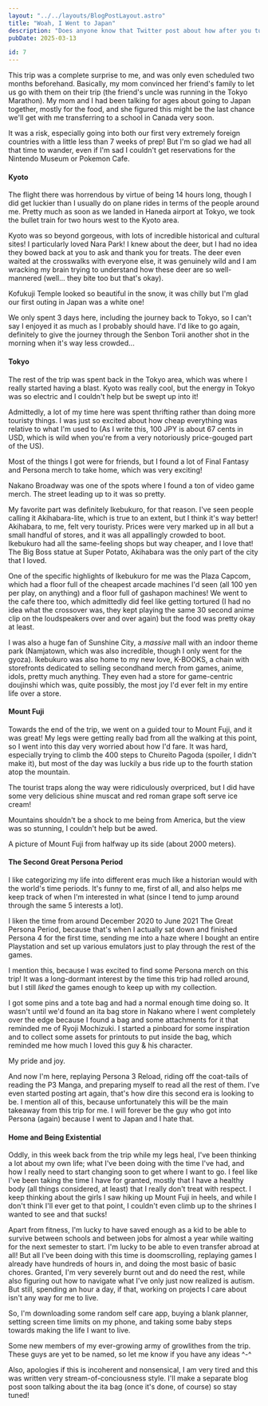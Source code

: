 ```yaml
---
layout: "../../layouts/BlogPostLayout.astro"
title: "Woah, I Went to Japan"
description: "Does anyone know that Twitter post about how after you turn 20 there's always someone in your life in either in Japan or Italy? Because I'm starting to think that's a lottery run by the universe because I went to Japan almost completely out of nowhere! I was woefully unprepared, absolutely shocked that it really is that much better anywhere else in the world, and am already pre-planning my trip back."
pubDate: 2025-03-13

id: 7
---
```


This trip was a complete surprise to me, and was only even scheduled two months beforehand. Basically, my mom convinced her friend's family to let us go with them on their trip (the friend's uncle was running in the Tokyo Marathon). My mom and I had been talking for ages about going to Japan together, mostly for the food, and she figured this might be the last chance we'll get with me transferring to a school in Canada very soon.

It was a risk, especially going into both our first very extremely foreign countries with a little less than 7 weeks of prep! But I'm so glad we had all that time to wander, even if I'm sad I couldn't get reservations for the Nintendo Museum or Pokemon Cafe.

#### Kyoto
The flight there was horrendous by virtue of being 14 hours long, though I did get luckier than I usually do on plane rides in terms of the people around me. Pretty much as soon as we landed in Haneda airport at Tokyo, we took the bullet train for two hours west to the Kyoto area.

Kyoto was so beyond gorgeous, with lots of incredible historical and cultural sites! I particularly loved Nara Park! I knew about the deer, but I had no idea they bowed back at you to ask and thank you for treats. The deer even waited at the crosswalks with everyone else, it was genuinely wild and I am wracking my brain trying to understand how these deer are so well-mannered (well... they bite too but that's okay).

<BlogImage imgAlt="A picture of the southern hall of Kofukuji Temple in Nara Park. It's snowing in the picture, and people are walking around, some with umbrellas" imgSrc="../../images/blog/jpn-nara.jpg">Kofukuji Temple looked so beautiful in the snow, it was chilly but I'm glad our first outing in Japan was a white one!</BlogImage>

We only spent 3 days here, including the journey back to Tokyo, so I can't say I enjoyed it as much as I probably should have. I'd like to go again, definitely to give the journey through the Senbon Torii another shot in the morning when it's way less crowded...

#### Tokyo
The rest of the trip was spent back in the Tokyo area, which was where I really started having a blast. Kyoto was really cool, but the energy in Tokyo was so electric and I couldn't help but be swept up into it! 

Admittedly, a lot of my time here was spent thrifting rather than doing more touristy things. I was just so excited about how cheap everything was relative to what I'm used to (As I write this, 100 JPY is about 67 cents in USD, which is wild when you're from a very notoriously price-gouged part of the US).

Most of the things I got were for friends, but I found a lot of Final Fantasy and Persona merch to take home, which was very exciting! 

<BlogImage imgAlt="A picture of Nakano Broadway's entrance hall/street. There's lots of people walking in all directions, with small storefronts of all types on the left and right sides. The ceiling is yellow and pale blue stained glass, showing the sky from its pointed-dome shape." imgSrc="../../images/blog/jpn-nakanobroadway.jpg">Nakano Broadway was one of the spots where I found a ton of video game merch. The street leading up to it was so pretty.</BlogImage>

My favorite part was definitely Ikebukuro, for that reason. I've seen people calling it Akihabara-lite, which is true to an extent, but I think it's way better! Akihabara, to me, felt very touristy. Prices were very marked up in all but a small handful of stores, and it was all appallingly crowded to boot. Ikebukuro had all the same-feeling shops but way cheaper, and I love that!
<BlogImage imgAlt="A picture of the life sized Big Boss statue, he's leaning against some fake vines and facing some store boxes" imgSrc="../../images/blog/jpn-bibo.jpg">The Big Boss statue at Super Potato, Akihabara was the only part of the city that I loved.</BlogImage>

One of the specific highlights of Ikebukuro for me was the Plaza Capcom, which had a floor full of the cheapest arcade machines I'd seen (all 100 yen per play, on anything) and a floor full of gashapon machines! We went to the cafe there too, which admittedly did feel like getting tortured (I had no idea what the crossover was, they kept playing the same 30 second anime clip on the loudspeakers over and over again) but the food was pretty okay at least.

I was also a huge fan of Sunshine City, a *massive* mall with an indoor theme park (Namjatown, which was also incredible, though I only went for the gyoza). Ikebukuro was also home to my new love, K-BOOKS, a chain with storefronts dedicated to selling secondhand merch from games, anime, idols, pretty much anything. They even had a store for game-centric doujinshi which was, quite possibly, the most joy I'd ever felt in my entire life over a store.

#### Mount Fuji
Towards the end of the trip, we went on a guided tour to Mount Fuji, and it was great! My legs were getting really bad from all the walking at this point, so I went into this day very worried about how I'd fare. It was hard, especially trying to climb the 400 steps to Chureito Pagoda (spoiler, I didn't make it), but most of the day was luckily a bus ride up to the fourth station atop the mountain.

The tourist traps along the way were ridiculously overpriced, but I did have some very delicious shine muscat and red roman grape soft serve ice cream!

Mountains shouldn't be a shock to me being from America, but the view was so stunning, I couldn't help but be awed.

<BlogImage imgAlt="A photo of Mount Fuji's peak, masked in clouds, from its fourth station. It's dappled with snow." imgSrc="../../images/blog/jpn-mtfuji.jpg">A picture of Mount Fuji from halfway up its side (about 2000 meters).</BlogImage>

#### The Second Great Persona Period
I like categorizing my life into different eras much like a historian would with the world's time periods. It's funny to me, first of all, and also helps me keep track of when I'm interested in what (since I tend to jump around through the same 5 interests a lot).

I liken the time from around December 2020 to June 2021 The Great Persona Period, because that's when I actually sat down and finished Persona 4 for the first time, sending me into a haze where I bought an entire Playstation and set up various emulators just to play through the rest of the games.

I mention this, because I was excited to find some Persona merch on this trip! It was a long-dormant interest by the time this trip had rolled around, but I still *liked* the games enough to keep up with my collection.

I got some pins and a tote bag and had a normal enough time doing so. It wasn't until we'd found an ita bag store in Nakano where I went completely over the edge because I found a bag and some attachments for it that reminded me of Ryoji Mochizuki. I started a pinboard for some inspiration and to collect some assets for printouts to put inside the bag, which reminded me how much I loved this guy & his character. 

<BlogImage imgAlt="A picture of the Ryoji Mochizuki plush keychain with a little velcro bunny hood on. It doesn't fit him" imgSrc="../../images/blog/jpn-ryojiplush.jpg">My pride and joy.</BlogImage>

And now I'm here, replaying Persona 3 Reload, riding off the coat-tails of reading the P3 Manga, and preparing myself to read all the rest of them. I've even started posting art again, that's how dire this second era is looking to be. I mention all of this, because unfortunately this will be the main takeaway from this trip for me. I will forever be the guy who got into Persona (again) because I went to Japan and I hate that.

#### Home and Being Existential
Oddly, in this week back from the trip while my legs heal, I've been thinking a lot about my own life; what I've been doing with the time I've had, and how I really need to start changing soon to get where I want to go. I feel like I've been taking the time I have for granted, mostly that I have a healthy body (all things considered, at least) that I really don't treat with respect. I keep thinking about the girls I saw hiking up Mount Fuji in heels, and while I don't think I'll ever get to that point, I couldn't even climb up to the shrines I wanted to see and that sucks!

Apart from fitness, I'm lucky to have saved enough as a kid to be able to survive between schools and between jobs for almost a year while waiting for the next semester to start. I'm lucky to be able to even transfer abroad at all! But all I've been doing with this time is doomscrolling, replaying games I already have hundreds of hours in, and doing the most basic of basic chores. Granted, I'm very severely burnt out and do need the rest, while also figuring out how to navigate what I've only just now realized is autism. But still, spending an hour a day, if that, working on projects I care about isn't any way for me to live.

So, I'm downloading some random self care app, buying a blank planner, setting screen time limits on my phone, and taking some baby steps towards making the life I want to live.

<BlogImage imgAlt="A picture of two Growlithe and one Arcanine plushies from Pokemon. From left to right, the first Growlithe is medium-sized and has smooth fabric with a more game-accurate build. The next one is a very tiny and very dumb, misproduced looking Arcanine plush, with its noseand muzzle askew on its face. The last Growlithe is huge, with very fluffy fabric." imgSrc="../../images/blog/jpn-growlithearmy.jpg">Some new members of my ever-growing army of growlithes from the trip. These guys are yet to be named, so let me know if you have any ideas ^-^</BlogImage>

Also, apologies if this is incoherent and nonsensical, I am very tired and this was written very stream-of-conciousness style. I'll make a separate blog post soon talking about the ita bag (once it's done, of course) so stay tuned!